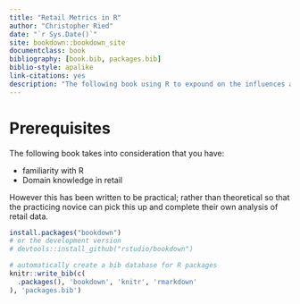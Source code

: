 ```yaml
--- 
title: "Retail Metrics in R"
author: "Christopher Ried"
date: "`r Sys.Date()`"
site: bookdown::bookdown_site
documentclass: book
bibliography: [book.bib, packages.bib]
biblio-style: apalike
link-citations: yes
description: "The following book using R to expound on the influences and challenges on retail metrics"
---
```


# Prerequisites

The following book takes into consideration that you have:

* familiarity with R 
* Domain knowledge in retail

However this has been written to be practical; rather than  theoretical so that the practicing novice can pick this up and complete their own analysis of retail data.

```r
install.packages("bookdown")
# or the development version
# devtools::install_github("rstudio/bookdown")
```


```r
# automatically create a bib database for R packages
knitr::write_bib(c(
  .packages(), 'bookdown', 'knitr', 'rmarkdown'
), 'packages.bib')
```
